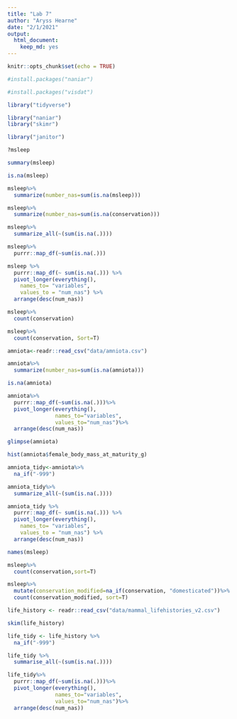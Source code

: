 ```yaml
---
title: "Lab 7"
author: "Aryss Hearne"
date: "2/1/2021"
output: 
  html_document: 
    keep_md: yes
---
```


```r
knitr::opts_chunk$set(echo = TRUE)
```

```r
#install.packages("naniar")

```
```r
#install.packages("visdat")
```
```r
library("tidyverse")
```

```r
library("naniar")
library("skimr")
```

```r
library("janitor")
```

```r
?msleep
```

```r
summary(msleep)
```
```r
is.na(msleep)
```

```r
msleep%>%
  summarize(number_nas=sum(is.na(msleep)))
```

```r
msleep%>%
  summarize(number_nas=sum(is.na(conservation)))
```
```r
msleep%>%
  summarize_all(~(sum(is.na(.))))
```
```r
msleep%>%
  purrr::map_df(~sum(is.na(.)))
```

```r
msleep %>% 
  purrr::map_df(~ sum(is.na(.))) %>% 
  pivot_longer(everything(),
    names_to= "variables",
    values_to = "num_nas") %>% 
  arrange(desc(num_nas))
```

```r
msleep%>%
  count(conservation)
```

```r
msleep%>%
  count(conservation, Sort=T)
```

```r
amniota<-readr::read_csv("data/amniota.csv")
```
```r
amniota%>%
  summarize(number_nas=sum(is.na(amniota)))
```

```r
is.na(amniota)
```

```r
amniota%>%
  purrr::map_df(~sum(is.na(.)))%>%
  pivot_longer(everything(),
               names_to="variables",
               values_to="num_nas")%>%
  arrange(desc(num_nas))
```

```r
glimpse(amniota)
```

```r
hist(amniota$female_body_mass_at_maturity_g)
```

```r
amniota_tidy<-amniota%>%
  na_if("-999")
```

```r
amniota_tidy%>%
  summarize_all(~(sum(is.na(.))))
```
```r
amniota_tidy %>% 
  purrr::map_df(~ sum(is.na(.))) %>% 
  pivot_longer(everything(),
    names_to= "variables",
    values_to = "num_nas") %>% 
  arrange(desc(num_nas))
```

```r
names(msleep)
```

```r
msleep%>%
  count(conservation,sort=T)
```

```r
msleep%>%
  mutate(conservation_modified=na_if(conservation, "domesticated"))%>%
  count(conservation_modified, sort=T)
```

```r
life_history <- readr::read_csv("data/mammal_lifehistories_v2.csv")
```

```r
skim(life_history)
```
```r
life_tidy <- life_history %>% 
  na_if("-999")
```

```r
life_tidy %>% 
  summarise_all(~(sum(is.na(.))))
```

```r
life_tidy%>%
  purrr::map_df(~sum(is.na(.)))%>%
  pivot_longer(everything(),
               names_to="variables",
               values_to="num_nas")%>%
  arrange(desc(num_nas))
```

